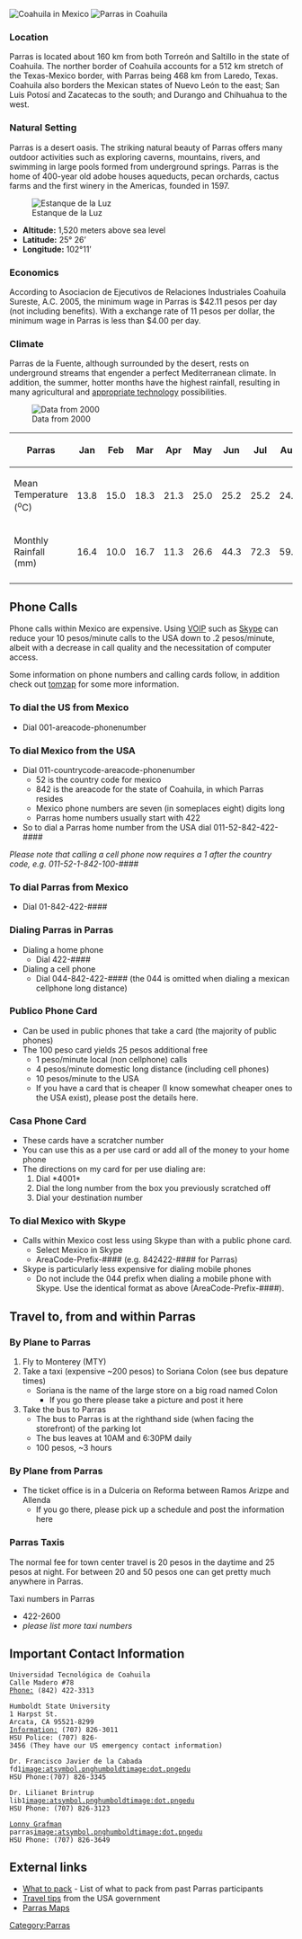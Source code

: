 [[Image:CoahuilaState.png|thumb|left|Coahuila in Mexico]]
[[Image:Parras en Coahuila.jpg|thumb|right|Parras in Coahuila]]
===Location===
Parras is located about 160 km from both Torreón and Saltillo in the state of Coahuila.  The norther border of Coahuila accounts for a 512 km stretch of the Texas-Mexico border, with Parras being 468 km from Laredo, Texas.  Coahuila also borders the Mexican states of Nuevo León to the east; San Luis Potosí and Zacatecas to the south; and Durango and Chihuahua to the west. 

===Natural Setting===
Parras is a desert oasis.  The striking natural beauty of Parras offers many outdoor activities such as exploring caverns, mountains, rivers, and swimming in large pools formed from underground springs.  Parras is the home of 400-year old adobe houses aqueducts, pecan orchards, cactus farms and the first winery in the Americas, founded in 1597. 

[[Image:EstanqueDeLaLuz.jpg|thumb|right|Estanque de la Luz]]

*'''Altitude:''' 1,520 meters above sea level
*'''Latitude:''' 25° 26’ 
*'''Longitude:''' 102°11’

===Economics===
According to Asociacion de Ejecutivos de Relaciones Industriales Coahuila Sureste, A.C. 2005, the minimum wage in Parras is $42.11 pesos per day (not including benefits).  With a exchange rate of 11 pesos per dollar, the minimum wage in Parras is less than $4.00 per day.

===Climate===
Parras de la Fuente, although surrounded by the desert, rests on underground streams that engender a perfect Mediterranean climate.  In addition, the summer, hotter months have the highest rainfall, resulting in many agricultural and [[appropriate technology]] possibilities.

[[Image:RainfallTempParras.jpg|thumb|right|Data from 2000]]

{| border="1" cellspacing="0" cellpadding="5" align="center"
!Parras
!Jan
!Feb
!Mar
!Apr
!May
!Jun
!Jul
!Aug
!Sep
!Oct
!Nov
!Dec
|----
!Mean Temperature (<sup>o</sup>C)
|13.8
|15.0
|18.3
|21.3
|25.0
|25.2
|25.2
|24.0
|22.1
|19.5
|17.1
|13.8
|----
!Monthly Rainfall (mm)
|16.4
|10.0
|16.7
|11.3
|26.6
|44.3
|72.3
|59.4
|58.0
|21.1
|14.8
|15.5
|----
|}

==Phone Calls==
Phone calls within Mexico are expensive.  Using [[wikipedia:VOIP|VOIP]] such as [http://www.skype.com Skype] can reduce your 10 pesos/minute calls to the USA down to .2 pesos/minute, albeit with a decrease in call quality and the necessitation of computer access.

Some information on phone numbers and calling cards follow, in addition check out [http://www.tomzap.com/telephon.html tomzap] for some more information.

===To dial the US from Mexico===
*Dial 001-areacode-phonenumber

===To dial Mexico from the USA===
*Dial 011-countrycode-areacode-phonenumber
**52 is the country code for mexico
**842 is the areacode for the state of Coahuila, in which Parras resides
**Mexico phone numbers are seven (in someplaces eight) digits long
**Parras home numbers usually start with 422
*So to dial a Parras home number from the USA dial 011-52-842-422-####
''Please note that calling a cell phone now requires a 1 after the country code, e.g. 011-52-1-842-100-####''

===To dial Parras from Mexico===
*Dial 01-842-422-####

===Dialing Parras in Parras===
*Dialing a home phone
**Dial 422-####
*Dialing a cell phone
**Dial 044-842-422-#### (the 044 is omitted when dialing a mexican cellphone long distance)

===Publico Phone Card===
*Can be used in public phones that take a card (the majority of public phones)
*The 100 peso card yields 25 pesos additional free
**1 peso/minute local (non cellphone) calls
**4 pesos/minute domestic long distance (including cell phones)
**10 pesos/minute to the USA
**If you have a card that is cheaper (I know somewhat cheaper ones to the USA exist), please post the details here.

===Casa Phone Card===
*These cards have a scratcher number
*You can use this as a per use card or add all of the money to your home phone
*The directions on my card for per use dialing are: 
*#Dial *4001*
*#Dial the long number from the box you previously scratched off
*#Dial your destination number

===To dial Mexico with Skype===
*Calls within Mexico cost less using Skype than with a public phone card.
**Select Mexico in Skype
**AreaCode-Prefix-#### (e.g. 842422-#### for Parras)
*Skype is particularly less expensive for dialing mobile phones
**Do not include the 044 prefix when dialing a mobile phone with Skype.  Use the identical format as above (AreaCode-Prefix-####).

==Travel to, from and within Parras==
===By Plane to Parras===
#Fly to Monterey (MTY)
#Take a taxi (expensive ~200 pesos) to Soriana Colon (see bus depature times)
#*Soriana is the name of the large store on a big road named Colon
#**If you go there please take a picture and post it here
#Take the bus to Parras
#*The bus to Parras is at the righthand side (when facing the storefront) of the parking lot
#*The bus leaves at 10AM and 6:30PM daily
#*100 pesos, ~3 hours

===By Plane from Parras===
*The ticket office is in a Dulceria on Reforma between Ramos Arizpe and Allenda
**If you go there, please pick up a schedule and post the information here

===Parras Taxis===
The normal fee for town center travel is 20 pesos in the daytime and 25 pesos at night.  For between 20 and 50 pesos one can get pretty much anywhere in Parras.

;Taxi numbers in Parras
*422-2600
*''please list more taxi numbers''

==Important Contact Information==
 Universidad Tecnológica de Coahuila
 Calle Madero #78
 [[#Phone Calls|Phone:]] (842) 422-3313

 Humboldt State University
 1 Harpst St.
 Arcata, CA 95521-8299
 [[#Phone Calls|Information:]] (707) 826-3011
 HSU Police: (707) 826-3456 (They have our US emergency contact information)

 Dr. Francisco Javier de la Cabada
 fd1[[image:atsymbol.png]]humboldt[[image:dot.png]]edu
 HSU Phone:(707) 826-3345 

 Dr. Lilianet Brintrup
 lib1[[image:atsymbol.png]]humboldt[[image:dot.png]]edu
 HSU Phone: (707) 826-3123 

 [[User:Lonny|Lonny Grafman]]
 parras[[image:atsymbol.png]]humboldt[[image:dot.png]]edu
 HSU Phone: (707) 826-3649

== External links ==
*[[Parras What to Pack|What to pack]] - List of what to pack from past Parras participants 
*[http://travel.state.gov/travel/tips/regional/regional_1174.html Travel tips] from the USA government
*[[Parras Maps]]

[[Category:Parras]]